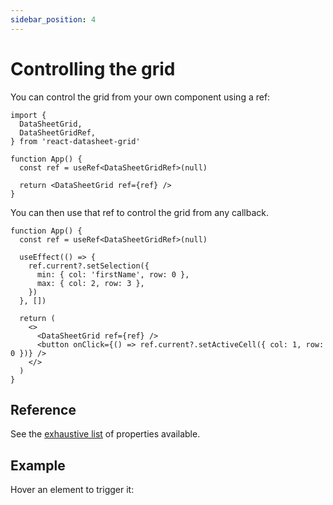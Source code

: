 ```yaml
---
sidebar_position: 4
---
```


# Controlling the grid

You can control the grid from your own component using a ref:

```tsx
import {
  DataSheetGrid,
  DataSheetGridRef,
} from 'react-datasheet-grid'

function App() {
  const ref = useRef<DataSheetGridRef>(null)

  return <DataSheetGrid ref={ref} />
}
```

You can then use that ref to control the grid from any callback.

```tsx
function App() {
  const ref = useRef<DataSheetGridRef>(null)

  useEffect(() => {
    ref.current?.setSelection({
      min: { col: 'firstName', row: 0 },
      max: { col: 2, row: 3 },
    })
  }, [])

  return (
    <>
      <DataSheetGrid ref={ref} />
      <button onClick={() => ref.current?.setActiveCell({ col: 1, row: 0 })} />
    </>
  )
}
```

## Reference
See the [exhaustive list](../api-reference/ref) of properties available.

## Example
Hover an element to trigger it:
<Ref />
